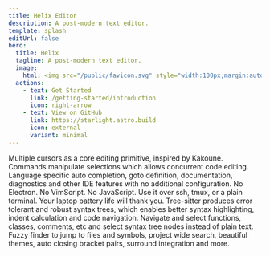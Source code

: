 ```yaml
---
title: Helix Editor
description: A post-modern text editor.
template: splash
editUrl: false
hero:
  title: Helix
  tagline: A post-modern text editor.
  image:
    html: <img src="/public/favicon.svg" style="width:100px;margin:auto;" />
  actions:
    - text: Get Started
      link: /getting-started/introduction
      icon: right-arrow
    - text: View on GitHub
      link: https://starlight.astro.build
      icon: external
      variant: minimal
---
```



<CardGrid stagger>

<Card title="Multiple Selections" icon="pencil">
Multiple cursors as a core editing primitive, inspired by Kakoune. Commands manipulate selections which allows concurrent code editing.
</Card>

<Card title="Language Server Support" icon="open-book">
Language specific auto completion, goto definition, documentation, diagnostics and other IDE features with no additional configuration.
</Card>

<Card title="Built in Rust, for the terminal" icon="seti:rust">
No Electron. No VimScript. No JavaScript. Use it over ssh, tmux, or a plain terminal. Your laptop battery life will thank you.
</Card>

<Card title="Tree-sitter Integration" icon="pencil">
Tree-sitter produces error tolerant and robust syntax trees, which enables better syntax highlighting, indent calculation and code navigation.
</Card>

<Card title="Powerful Code Manipulation" icon="pencil">
Navigate and select functions, classes, comments, etc and select syntax tree nodes instead of plain text. 
</Card>

<Card title="Modern builtin features" icon="setting">
Fuzzy finder to jump to files and symbols, project wide search, beautiful themes, auto closing bracket pairs, surround integration and more.
</Card>
</CardGrid>
